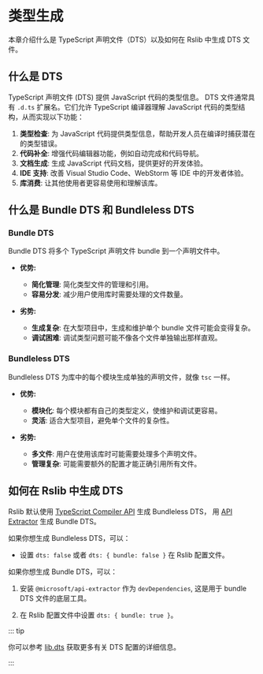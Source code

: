 # 类型生成

本章介绍什么是 TypeScript 声明文件（DTS）以及如何在 Rslib 中生成 DTS 文件。

## 什么是 DTS

TypeScript 声明文件 (DTS) 提供 JavaScript 代码的类型信息。 DTS 文件通常具有 `.d.ts` 扩展名。它们允许 TypeScript 编译器理解 JavaScript 代码的类型结构，从而实现以下功能：

1. **类型检查**: 为 JavaScript 代码提供类型信息，帮助开发人员在编译时捕获潜在的类型错误。
2. **代码补全**: 增强代码编辑器功能，例如自动完成和代码导航。
3. **文档生成**: 生成 JavaScript 代码文档，提供更好的开发体验。
4. **IDE 支持**: 改善 Visual Studio Code、WebStorm 等 IDE 中的开发者体验。
5. **库消费**: 让其他使用者更容易使用和理解该库。

## 什么是 Bundle DTS 和 Bundleless DTS

### Bundle DTS

Bundle DTS 将多个 TypeScript 声明文件 bundle 到一个声明文件中。

- **优势:**

  - **简化管理**: 简化类型文件的管理和引用。
  - **容易分发**: 减少用户使用库时需要处理的文件数量。

- **劣势:**
  - **生成复杂**: 在大型项目中，生成和维护单个 bundle 文件可能会变得复杂。
  - **调试困难**: 调试类型问题可能不像各个文件单独输出那样直观。

### Bundleless DTS

Bundleless DTS 为库中的每个模块生成单独的声明文件，就像 `tsc` 一样。

- **优势:**

  - **模块化**: 每个模块都有自己的类型定义，使维护和调试更容易。
  - **灵活**: 适合大型项目，避免单个文件的复杂性。

- **劣势:**
  - **多文件**: 用户在使用该库时可能需要处理多个声明文件。
  - **管理复杂**: 可能需要额外的配置才能正确引用所有文件。

## 如何在 Rslib 中生成 DTS

Rslib 默认使用 [TypeScript Compiler API](https://github.com/microsoft/TypeScript/wiki/Using-the-Compiler-API) 生成 Bundleless DTS， 用 [API Extractor](https://api-extractor.com/) 生成 Bundle DTS。

如果你想生成 Bundleless DTS，可以：

- 设置 `dts: false` 或者 `dts: { bundle: false }` 在 Rslib 配置文件。

如果你想生成 Bundle DTS，可以：

1. 安装 `@microsoft/api-extractor` 作为 `devDependencies`, 这是用于 bundle DTS 文件的底层工具。


<PackageManagerTabs command="add @microsoft/api-extractor -D" />

2. 在 Rslib 配置文件中设置 `dts: { bundle: true }`。

::: tip

你可以参考 [lib.dts](/config/lib/dts) 获取更多有关 DTS 配置的详细信息。

:::
